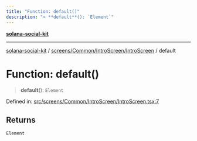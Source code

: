 ```yaml
---
title: "Function: default()"
description: "> **default**(): `Element`"
---
```


[**solana-social-kit**](../../../../../README.mdx)

***

[solana-social-kit](../../../../../README.mdx) / [screens/Common/IntroScreen/IntroScreen](../README.mdx) / default

# Function: default()

> **default**(): `Element`

Defined in: [src/screens/Common/IntroScreen/IntroScreen.tsx:7](https://github.com/SendArcade/solana-social-starter/blob/bd4b3556b8f469c27ebb06f4df65b3a36b43ba3b/src/screens/Common/IntroScreen/IntroScreen.tsx#L7)

## Returns

`Element`
